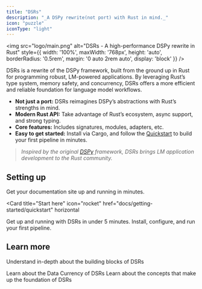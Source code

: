 ```yaml
---
title: "DSRs"
description: "_A DSPy rewrite(not port) with Rust in mind._"
icon: "puzzle"
iconType: "light"
---
```


<img
  src="logo/main.png"
  alt="DSRs - A high-performance DSPy rewrite in Rust"
  style={{ 
    width: '100%', 
    maxWidth: '768px', 
    height: 'auto',
    borderRadius: '0.5rem',
    margin: '0 auto 2rem auto',
    display: 'block'
  }}
/>

DSRs is a rewrite of the DSPy framework, built from the ground up in Rust for programming robust, LM-powered applications. By leveraging Rust’s type system, memory safety, and concurrency, DSRs offers a more efficient and reliable foundation for language model workflows.

- **Not just a port:** DSRs reimagines DSPy’s abstractions with Rust’s strengths in mind.
- **Modern Rust API:** Take advantage of Rust’s ecosystem, async support, and strong typing.
- **Core features:** Includes signatures, modules, adapters, etc.
- **Easy to get started:** Install via Cargo, and follow the [Quickstart](docs/getting-started/quickstart) to build your first pipeline in minutes.

> _Inspired by the original [DSPy](https://github.com/stanfordnlp/dspy) framework, DSRs brings LM application development to the Rust community._


## Setting up

Get your documentation site up and running in minutes.

<Card
  title="Start here"
  icon="rocket"
  href="docs/getting-started/quickstart"
  horizontal
>
  Get up and running with DSRs in under 5 minutes. Install, configure, and run your first pipeline.
</Card>

## Learn more

Understand in-depth about the building blocks of DSRs

<Columns cols={2}>
  <Card
    title="Data"
    icon="folder"
    href="/docs/data/examples"
  >
    Learn about the Data Currency of DSRs
  </Card>
  <Card
    title="Building Blocks"
    icon="puzzle"
    href="/docs/building-blocks/signature"
  >
    Learn about the concepts that make up the foundation of DSRs
  </Card>
</Columns>
